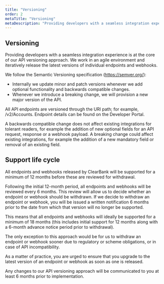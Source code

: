 ```yaml
---
title: "Versioning"
order: 2
metaTitle: "Versioning"
metaDescription: "Providing developers with a seamless integration experience is at the core of our API versioning approach."
---
```



## Versioning

Providing developers with a seamless integration experience is at the core of our API versioning approach. We work in an agile environment and iteratively release the latest versions of individual endpoints and webhooks.

We follow the Semantic Versioning specification (https://semver.org/):

- Internally we update minor and patch versions whenever we add optional functionality and backwards compatible changes.
- Whenever we introduce a breaking change, we will provision a new major version of the API.

All API endpoints are versioned through the URI path; for example, /v2/Accounts. Endpoint details can be found on the Developer Portal.

A backwards compatible change does not affect existing integrations for tolerant readers, for example the addition of new optional fields for an API request, response or a webhook payload. A breaking change could affect existing integrations, for example the addition of a new mandatory field or removal of an existing field.

## Support life cycle

All endpoints and webhooks released by ClearBank will be supported for a minimum of 12 months before these are reviewed for withdrawal.

Following the initial 12-month period, all endpoints and webhooks will be reviewed every 6 months. This review will allow us to decide whether an endpoint or webhook should be withdrawn.
If we decide to withdraw an endpoint or webhook, you will be issued a written notification 6 months prior to the date from which that version will no longer be supported.

This means that all endpoints and webhooks will ideally be supported for a minimum of 18 months (this includes initial support for 12 months along with a 6-month advance notice period prior to withdrawal).

The only exception to this approach would be for us to withdraw an endpoint or webhook sooner due to regulatory or scheme obligations, or in case of API incompatibility.

As a matter of practice, you are urged to ensure that you upgrade to the latest version of an endpoint or webhook as soon as one is released.

<Callout colour="blue">
  Any changes to our API versioning approach will be communicated to you at
  least 6 months prior to implementation.
</Callout>
